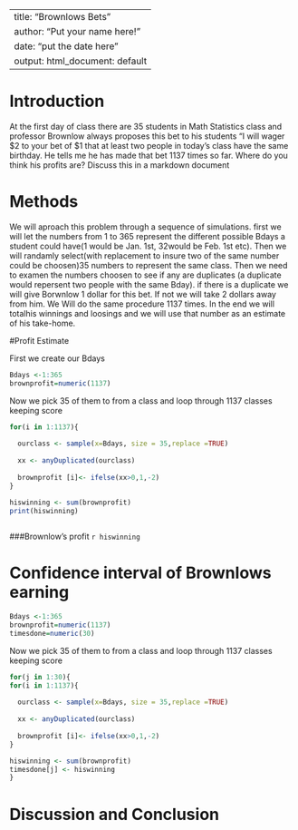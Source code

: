 ---
title: "Brownlows Bets"
author: "Put your name here!"
date: "put the date here"
output: html_document: default
 ---

<!-- We recommend you use git branches -- create a separate branch for each major section i.e. Introduction, Methods, Results, Inferential Results, and Discussion and Conclusions - leave the YAML block untouched until the final merge where you put in your own name !-->

# Introduction

<!--In this section you explain what you are trying to show.  Where did the data come from?  What is the research or other question you are trying to answer?!-->

 At the first day of class there are 35 students in Math Statistics class and professor Brownlow always proposes this bet to his students "I will wager $2 to your bet of $1 that at least two people in today's class have  the same birthday.  He tells me he has made that bet 1137 times so far. Where do you think his profits are? Discuss this in a markdown document

# Methods

<!--Decide on your methods:  In this section explain the approach you will take to attack the issue --- how will you decide on a likely estimate of professor Brownlow's earnings or losses after 1137 bets. Also explain how you construct a 95% confidence interval about your estimate of his winnings !-->

We will aproach this problem through a sequence of simulations. first we will let the numbers from 1 to 365 represent the different possible Bdays a student could have(1 would be Jan. 1st, 32would be Feb. 1st etc). Then we will randamly select(with replacement to insure two of the same number could be choosen)35 numbers to represent the same class. Then we need to examen the numbers choosen to see if any are duplicates (a duplicate would repersent two people with the same Bday). if there is a duplicate we will give Borwnlow 1 dollar for this bet. If not we will take 2 dollars away from him. We Will do the same procedure 1137 times. In the end we will totalhis winnings and loosings and we will use that number as an estimate of his take-home.

#Profit Estimate

<!--Explain and display the results of your method of coming up with the estimate of professor Brownlows betting!-->

First we create our Bdays

```{r}
Bdays <-1:365
brownprofit=numeric(1137)
```

Now we pick 35 of them to from a class and loop through 1137 classes keeping score

```{r}
for(i in 1:1137){
  
  ourclass <- sample(x=Bdays, size = 35,replace =TRUE)
  
  xx <- anyDuplicated(ourclass)
  
  brownprofit [i]<- ifelse(xx>0,1,-2)
}

hiswinning <- sum(brownprofit)
print(hiswinning)
  
```
###Brownlow's profit `r hiswinning`



# Confidence interval of Brownlows earning

<!--Explain and display your method of coming up with a 95% confidence interval of  professor Brownlows-->

```{r}
Bdays <-1:365
brownprofit=numeric(1137)
timesdone=numeric(30)
```

Now we pick 35 of them to from a class and loop through 1137 classes keeping score

```{r}
for(j in 1:30){
for(i in 1:1137){
  
  ourclass <- sample(x=Bdays, size = 35,replace =TRUE)
  
  xx <- anyDuplicated(ourclass)
  
  brownprofit [i]<- ifelse(xx>0,1,-2)
}

hiswinning <- sum(brownprofit)
timesdone[j] <- hiswinning
}
```

# Discussion and Conclusion

<!--Discussion and conclusion here.  If professor Brownlow is consistantly making or losing money how could he change his payout so that his profits center on zero?  Also discuss what size his class should be in order to have his current scheme balance at zero profit.!-->


